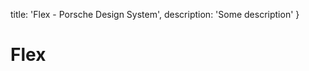 
  title: 'Flex - Porsche Design System',
  description: 'Some description'
}

# Flex <ComponentStatus tagName="p-flex"></ComponentStatus>

<TableOfContents headings={[]} />

<Configurator tagName="p-flex" story={flexStory} />
